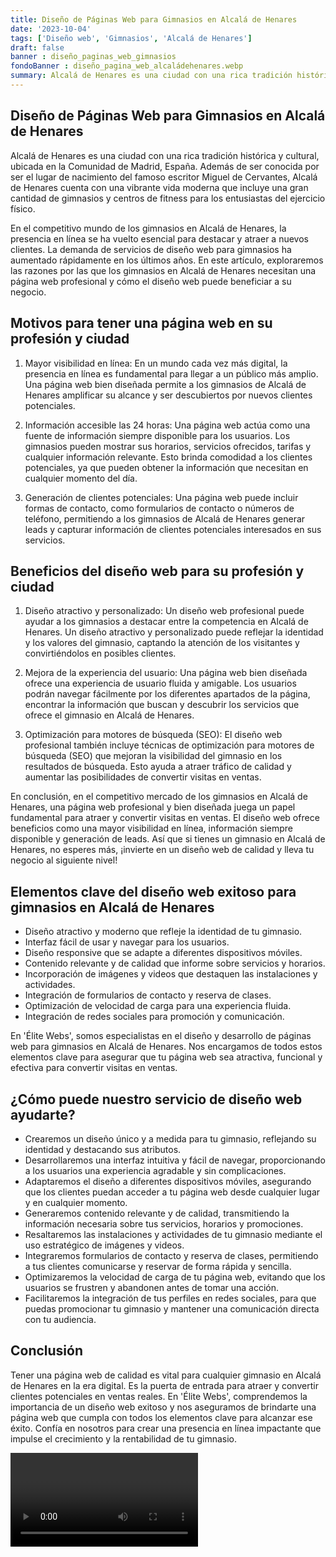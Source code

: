 ```yaml
---
title: Diseño de Páginas Web para Gimnasios en Alcalá de Henares
date: '2023-10-04'
tags: ['Diseño web', 'Gimnasios', 'Alcalá de Henares']
draft: false
banner : diseño_paginas_web_gimnasios
fondoBanner : diseño_pagina_web_alcaládehenares.webp
summary: Alcalá de Henares es una ciudad con una rica tradición histórica y cultural, ubicada en la Comunidad de Madrid, España. Además de ser conocida por ser el lugar de nacimiento del famoso escritor Miguel de Cervantes, Alcalá de Henares cuenta con una vibrante vida moderna que incluye una gran cantidad de gimnasios y centros de fitness para los entusiastas del ejercicio físico.
---
```


## Diseño de Páginas Web para Gimnasios en Alcalá de Henares

Alcalá de Henares es una ciudad con una rica tradición histórica y cultural, ubicada en la Comunidad de Madrid, España. Además de ser conocida por ser el lugar de nacimiento del famoso escritor Miguel de Cervantes, Alcalá de Henares cuenta con una vibrante vida moderna que incluye una gran cantidad de gimnasios y centros de fitness para los entusiastas del ejercicio físico.

En el competitivo mundo de los gimnasios en Alcalá de Henares, la presencia en línea se ha vuelto esencial para destacar y atraer a nuevos clientes. La demanda de servicios de diseño web para gimnasios ha aumentado rápidamente en los últimos años. En este artículo, exploraremos las razones por las que los gimnasios en Alcalá de Henares necesitan una página web profesional y cómo el diseño web puede beneficiar a su negocio.

## Motivos para tener una página web en su profesión y ciudad

1. Mayor visibilidad en línea: En un mundo cada vez más digital, la presencia en línea es fundamental para llegar a un público más amplio. Una página web bien diseñada permite a los gimnasios de Alcalá de Henares amplificar su alcance y ser descubiertos por nuevos clientes potenciales.

2. Información accesible las 24 horas: Una página web actúa como una fuente de información siempre disponible para los usuarios. Los gimnasios pueden mostrar sus horarios, servicios ofrecidos, tarifas y cualquier información relevante. Esto brinda comodidad a los clientes potenciales, ya que pueden obtener la información que necesitan en cualquier momento del día.

3. Generación de clientes potenciales: Una página web puede incluir formas de contacto, como formularios de contacto o números de teléfono, permitiendo a los gimnasios de Alcalá de Henares generar leads y capturar información de clientes potenciales interesados ​​en sus servicios.

## Beneficios del diseño web para su profesión y ciudad

1. Diseño atractivo y personalizado: Un diseño web profesional puede ayudar a los gimnasios a destacar entre la competencia en Alcalá de Henares. Un diseño atractivo y personalizado puede reflejar la identidad y los valores del gimnasio, captando la atención de los visitantes y convirtiéndolos en posibles clientes.

2. Mejora de la experiencia del usuario: Una página web bien diseñada ofrece una experiencia de usuario fluida y amigable. Los usuarios podrán navegar fácilmente por los diferentes apartados de la página, encontrar la información que buscan y descubrir los servicios que ofrece el gimnasio en Alcalá de Henares.

3. Optimización para motores de búsqueda (SEO): El diseño web profesional también incluye técnicas de optimización para motores de búsqueda (SEO) que mejoran la visibilidad del gimnasio en los resultados de búsqueda. Esto ayuda a atraer tráfico de calidad y aumentar las posibilidades de convertir visitas en ventas.

En conclusión, en el competitivo mercado de los gimnasios en Alcalá de Henares, una página web profesional y bien diseñada juega un papel fundamental para atraer y convertir visitas en ventas. El diseño web ofrece beneficios como una mayor visibilidad en línea, información siempre disponible y generación de leads. Así que si tienes un gimnasio en Alcalá de Henares, no esperes más, ¡invierte en un diseño web de calidad y lleva tu negocio al siguiente nivel!

<GifSeo />

<Cta />

## Elementos clave del diseño web exitoso para gimnasios en Alcalá de Henares

- Diseño atractivo y moderno que refleje la identidad de tu gimnasio.
- Interfaz fácil de usar y navegar para los usuarios.
- Diseño responsive que se adapte a diferentes dispositivos móviles.
- Contenido relevante y de calidad que informe sobre servicios y horarios.
- Incorporación de imágenes y videos que destaquen las instalaciones y actividades.
- Integración de formularios de contacto y reserva de clases.
- Optimización de velocidad de carga para una experiencia fluida.
- Integración de redes sociales para promoción y comunicación.

En 'Élite Webs', somos especialistas en el diseño y desarrollo de páginas web para gimnasios en Alcalá de Henares. Nos encargamos de todos estos elementos clave para asegurar que tu página web sea atractiva, funcional y efectiva para convertir visitas en ventas.

## ¿Cómo puede nuestro servicio de diseño web ayudarte?

- Crearemos un diseño único y a medida para tu gimnasio, reflejando su identidad y destacando sus atributos.
- Desarrollaremos una interfaz intuitiva y fácil de navegar, proporcionando a los usuarios una experiencia agradable y sin complicaciones.
- Adaptaremos el diseño a diferentes dispositivos móviles, asegurando que los clientes puedan acceder a tu página web desde cualquier lugar y en cualquier momento.
- Generaremos contenido relevante y de calidad, transmitiendo la información necesaria sobre tus servicios, horarios y promociones.
- Resaltaremos las instalaciones y actividades de tu gimnasio mediante el uso estratégico de imágenes y videos.
- Integraremos formularios de contacto y reserva de clases, permitiendo a tus clientes comunicarse y reservar de forma rápida y sencilla.
- Optimizaremos la velocidad de carga de tu página web, evitando que los usuarios se frustren y abandonen antes de tomar una acción.
- Facilitaremos la integración de tus perfiles en redes sociales, para que puedas promocionar tu gimnasio y mantener una comunicación directa con tu audiencia.

## Conclusión

Tener una página web de calidad es vital para cualquier gimnasio en Alcalá de Henares en la era digital. Es la puerta de entrada para atraer y convertir clientes potenciales en ventas reales. En 'Élite Webs', comprendemos la importancia de un diseño web exitoso y nos aseguramos de brindarte una página web que cumpla con todos los elementos clave para alcanzar ese éxito. Confía en nosotros para crear una presencia en línea impactante que impulse el crecimiento y la rentabilidad de tu gimnasio.

<Video />

<CtaBot job='Gimnasios' city='Alcalá de Henares'/>

<Gmaps query='Alcalá de Henares+españa+maps' />